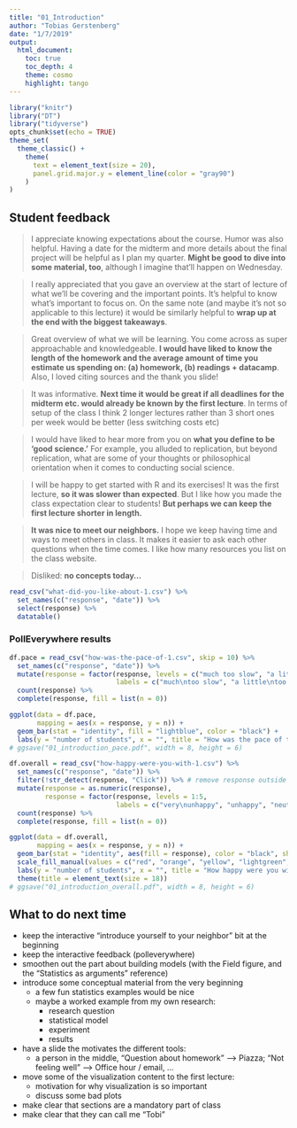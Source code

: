 ```yaml
---
title: "01_Introduction"
author: "Tobias Gerstenberg"
date: "1/7/2019"
output: 
  html_document:
    toc: true
    toc_depth: 4
    theme: cosmo
    highlight: tango
---
```


```r
library("knitr")
library("DT")
library("tidyverse")
opts_chunk$set(echo = TRUE)
theme_set(
  theme_classic() + 
    theme(
      text = element_text(size = 20),
      panel.grid.major.y = element_line(color = "gray90")
    ) 
)
```

## Student feedback 

> I appreciate knowing expectations about the course. Humor was also helpful. Having a date for the midterm and more details about the final project will be helpful as I plan my quarter. __Might be good to dive into some material, too__, although I imagine that'll happen on Wednesday.

> I really appreciated that you gave an overview at the start of lecture of what we'll be covering and the important points. It's helpful to know what's important to focus on. On the same note (and maybe it's not so applicable to this lecture) it would be similarly helpful to __wrap up at the end with the biggest takeaways__.

> Great overview of what we will be learning. You come across as super approachable and knowledgeable. __I would have liked to know the length of the homework and the average amount of time you estimate us spending on: (a) homework, (b) readings + datacamp__. Also, I loved citing sources and the thank you slide!

> It was informative. __Next time it would be great if all deadlines for the midterm etc. would already be known by the first lecture__. In terms of setup of the class I think 2 longer lectures rather than 3 short ones per week would be better (less switching costs etc)

> I would have liked to hear more from you on __what you define to be 'good science.'__ For example, you alluded to replication, but beyond replication, what are some of your thoughts or philosophical orientation when it comes to conducting social science.

> I will be happy to get started with R and its exercises! It was the first lecture, __so it was slower than expected__. But I like how you made the class expectation clear to students! __But perhaps we can keep the first lecture shorter in length.__

> __It was nice to meet our neighbors.__ I hope we keep having time and ways to meet others in class. It makes it easier to ask each other questions when the time comes. I like how many resources you list on the class website.

> Disliked: __no concepts today...__

```r
read_csv("what-did-you-like-about-1.csv") %>% 
  set_names(c("response", "date")) %>% 
  select(response) %>% 
  datatable()
```


### PollEverywhere results 

```r
df.pace = read_csv("how-was-the-pace-of-1.csv", skip = 10) %>% 
  set_names(c("response", "date")) %>% 
  mutate(response = factor(response, levels = c("much too slow", "a little too slow", "just right", "a little too fast", "much too fast"),
                           labels = c("much\ntoo slow", "a little\ntoo slow", "just right", "a little\ntoo fast", "much\ntoo fast"))) %>% 
  count(response) %>% 
  complete(response, fill = list(n = 0))

ggplot(data = df.pace,
       mapping = aes(x = response, y = n)) + 
  geom_bar(stat = "identity", fill = "lightblue", color = "black") +
  labs(y = "number of students", x = "", title = "How was the pace of today's class?")
# ggsave("01_introduction_pace.pdf", width = 8, height = 6)
```

```r
df.overall = read_csv("how-happy-were-you-with-1.csv") %>% 
  set_names(c("response", "date")) %>% 
  filter(!str_detect(response, "Click")) %>% # remove response outside of the click regions 
  mutate(response = as.numeric(response),
         response = factor(response, levels = 1:5,
                           labels = c("very\nunhappy", "unhappy", "neutral", "happy", "very\nhappy"))) %>% 
  count(response) %>% 
  complete(response, fill = list(n = 0))

ggplot(data = df.overall,
       mapping = aes(x = response, y = n)) + 
  geom_bar(stat = "identity", aes(fill = response), color = "black", show.legend = F) +
  scale_fill_manual(values = c("red", "orange", "yellow", "lightgreen", "green")) +
  labs(y = "number of students", x = "", title = "How happy were you with today's class overall?") +
  theme(title = element_text(size = 18))
# ggsave("01_introduction_overall.pdf", width = 8, height = 6)
```

## What to do next time

- keep the interactive "introduce yourself to your neighbor" bit at the beginning 
- keep the interactive feedback (polleverywhere) 
- smoothen out the part about building models (with the Field figure, and the "Statistics as arguments" reference)
- introduce some conceptual material from the very beginning 
	+ a few fun statistics examples would be nice 
	+ maybe a worked example from my own research: 
	  - research question
	  - statistical model 
	  - experiment
	  - results 
- have a slide the motivates the different tools: 
  + a person in the middle, "Question about homework" --> Piazza; "Not feeling well" --> Office hour / email, ... 
- move some of the visualization content to the first lecture: 
  + motivation for why visualization is so important 
  + discuss some bad plots 
- make clear that sections are a mandatory part of class 
- make clear that they can call me "Tobi"
